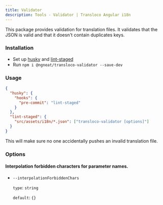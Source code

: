 ```yaml
---
title: Validator
description: Tools - Validator | Transloco Angular i18n
---
```


This package provides validation for translation files. It validates that the JSON is valid and that it doesn't contain duplicates keys.

### Installation

- Set up [husky](https://github.com/typicode/husky) and [lint-staged](https://github.com/okonet/lint-staged#examples)
- Run `npm i @ngneat/transloco-validator --save-dev`

### Usage
```json file="package.json"
{
  "husky": {
    "hooks": {
      "pre-commit": "lint-staged"
    }
  },
  "lint-staged": {
    "src/assets/i18n/*.json": ["transloco-validator [options]"]
  }
}
```

This will make sure no one accidentally pushes an invalid translation file.


### Options

#### Interpolation forbidden characters for parameter names.

- `--interpolationForbiddenChars`

  `type`: `string`

  `default`: `{}`
